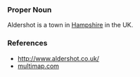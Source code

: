 
===Proper Noun===
Aldershot is a town in [[Hampshire]] in the UK.

===References===
* http://www.aldershot.co.uk/
* [http://www.multimap.com/map/browse.cgi?client=public&GridE=-0.7544&GridN=51.2497&lon=-0.7544&lat=51.2497&db=hcgaz&addr1=&client=public&Submit.x=5&addr2=&Submit.y=8&addr3=&pc=&quicksearch=Aldershot&scale=100000&cidr_client=none&place=Aldershot,Hampshire multimap.com]